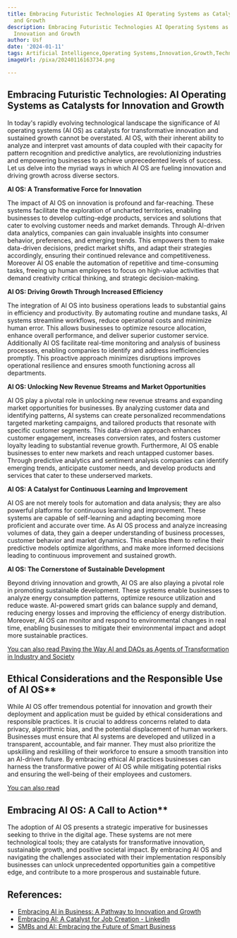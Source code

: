 ```yaml
---
title: Embracing Futuristic Technologies AI Operating Systems as Catalysts for Innovation
  and Growth
description: Embracing Futuristic Technologies AI Operating Systems as Catalysts for
  Innovation and Growth
author: Usf
date: '2024-01-11'
tags: Artificial Intelligence,Operating Systems,Innovation,Growth,Technology
imageUrl: /pixa/20240116163734.png

---
```

## Embracing Futuristic Technologies: AI Operating Systems as Catalysts for Innovation and Growth

In today's rapidly evolving technological landscape the significance of AI operating  systems (AI  OS) as catalysts for transformative innovation and sustained growth  cannot be overstated. AI OS, with their inherent ability to analyze and interpret vast amounts  of data coupled with their capacity  for pattern recognition and predictive analytics, are revolutionizing industries and empowering businesses to achieve unprecedented levels of  success. Let us delve into the myriad  ways in which AI OS are fueling innovation and driving growth across diverse sectors.    

**AI OS: A Transformative Force for Innovation**

The impact of AI  OS on innovation is profound and far-reaching. These systems facilitate the exploration of uncharted  territories, enabling  businesses to develop  cutting-edge products, services and  solutions that cater to evolving customer needs and market demands. Through AI-driven data analytics, companies can gain invaluable insights into consumer behavior,  preferences, and emerging trends. This  empowers them to make data-driven decisions, predict market  shifts, and adapt their strategies accordingly, ensuring their continued relevance and competitiveness. Moreover AI OS enable  the automation of repetitive and time-consuming tasks, freeing up human employees to focus on high-value activities that demand creativity critical thinking, and strategic  decision-making.  

**AI OS: Driving Growth  Through Increased Efficiency**

The  integration of  AI OS  into business operations leads to substantial gains in efficiency and productivity. By automating routine and mundane tasks, AI systems streamline workflows, reduce operational costs and  minimize human error. This  allows  businesses to optimize resource allocation, enhance  overall performance, and  deliver superior customer service. Additionally AI OS facilitate real-time monitoring and analysis of business  processes,  enabling  companies to identify and address  inefficiencies promptly. This proactive approach minimizes disruptions improves operational resilience and ensures smooth functioning across all departments.  

**AI OS: Unlocking New  Revenue Streams and Market Opportunities**

AI OS play  a pivotal  role in  unlocking new revenue streams and expanding market opportunities for businesses. By analyzing customer data and identifying patterns, AI systems can create personalized recommendations targeted marketing campaigns,  and tailored products that resonate with specific customer segments. This  data-driven approach enhances customer engagement, increases conversion rates,  and fosters customer  loyalty leading to substantial revenue  growth. Furthermore,  AI OS enable businesses to enter new  markets and reach untapped customer bases. Through predictive analytics and sentiment analysis companies can identify emerging trends, anticipate customer  needs,  and develop products and services that  cater to these underserved markets.  

**AI OS: A  Catalyst for Continuous Learning and Improvement**

AI OS are  not merely tools for  automation and data analysis; they are also powerful platforms for continuous learning and improvement. These systems are capable of self-learning and adapting becoming more  proficient and accurate over time. As AI OS  process and analyze increasing volumes of data, they gain a deeper understanding  of business processes, customer behavior and  market dynamics. This enables them to refine their predictive models  optimize algorithms, and make more informed decisions leading to continuous improvement and sustained  growth.  

**AI OS: The Cornerstone of Sustainable  Development**

Beyond driving innovation and growth, AI OS are also playing a pivotal role in promoting sustainable development. These systems enable businesses to analyze energy consumption patterns, optimize resource utilization and reduce waste. AI-powered  smart  grids can balance supply and demand,  reducing energy losses and improving the efficiency of energy distribution. Moreover, AI OS can monitor  and respond to environmental changes in real time, enabling businesses to mitigate their environmental impact  and adopt more sustainable practices.  

[You can also read Paving the Way AI and DAOs as Agents of Transformation in Industry and Society](Paving%20the%20Way%20AI%20and%20DAOs%20as%20Agents%20of%20Transformation%20in%20Industry%20and%20Society)


## Ethical Considerations and the Responsible Use of AI OS**

While AI OS offer tremendous potential  for innovation and growth their deployment and  application must be guided by  ethical considerations and responsible practices. It is crucial to address concerns related to data privacy, algorithmic bias, and the potential displacement of human workers. Businesses must  ensure that AI systems  are developed and utilized in  a transparent, accountable,  and fair manner. They must also prioritize the upskilling and reskilling of their workforce to ensure a smooth transition into an AI-driven future. By embracing ethical  AI practices businesses can harness the transformative power of AI OS while mitigating potential risks and ensuring the well-being of their employees  and customers.  

[You can  also read ]()


## Embracing AI OS: A Call to  Action**

The adoption of AI OS presents a strategic imperative for businesses seeking to thrive in the digital age. These systems are not mere technological  tools; they are catalysts for transformative  innovation,  sustainable growth, and positive societal impact.  By  embracing AI OS and navigating the challenges associated with their implementation responsibly businesses can unlock unprecedented opportunities gain a competitive edge, and contribute to  a more prosperous and sustainable future.

## References:
- [Embracing AI in Business: A Pathway to Innovation and Growth](https://www.linkedin.com/pulse/embracing-ai-business-pathway-innovation-growth-mark-gengenbach)
- [Embracing AI: A Catalyst for Job Creation - LinkedIn](https://www.linkedin.com/pulse/embracing-ai-catalyst-job-creation-brian-reiff-ntfcc?trk=public_post_main-feed-card_feed-article-content)
- [SMBs and AI: Embracing the Future of Smart Business](https://lauriemccabe.com/2023/11/27/smbs-and-ai-embracing-the-future-of-smart-business/)
